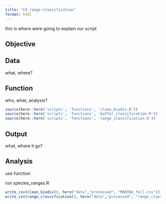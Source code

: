 ```yaml
---
title: "CA_range-classification"
format: html
---
```


this is where were going to explain our script


## Objective

## Data 

what, where? 

## Function

who, what, analysis?

```r
source(here::here('scripts', 'functions', 'clean_biodiv.R'))
source(here::here('scripts', 'functions', 'buffer_classification.R'))
source(here::here('scripts', 'functions', 'range_classification.R'))
```



## Output

what, where it go?

## Analysis

use function

run species_ranges.R


```r
write_csv(clean_biodiv(), here("data","processed", "MARINe_full.csv"))
write_csv(range_classification(), here("data","processed", "range_classification_list.csv"))
```

